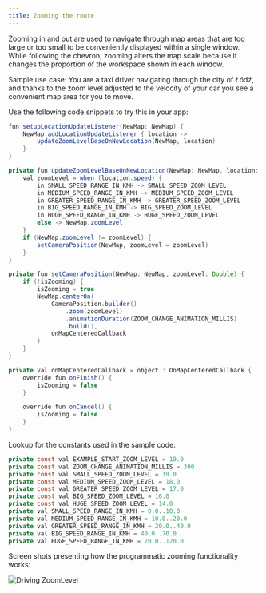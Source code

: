 ```yaml
---
title: Zooming the route
---
```


Zooming in and out are used to navigate through map areas that are too large or too small to be
conveniently displayed within a single window. While following the chevron, zooming alters the map
scale because it changes the proportion of the workspace shown in each window.

Sample use case: You are a taxi driver navigating through the city of Łódź, and thanks to the zoom
level adjusted to the velocity of your car you see a convenient map area for you to move.

Use the following code snippets to try this in your app:

```java
fun setupLocationUpdateListener(NewMap: NewMap) {
    NewMap.addLocationUpdateListener { location ->
        updateZoomLevelBaseOnNewLocation(NewMap, location)
    }
}

private fun updateZoomLevelBaseOnNewLocation(NewMap: NewMap, location: Location) {
    val zoomLevel = when (location.speed) {
        in SMALL_SPEED_RANGE_IN_KMH -> SMALL_SPEED_ZOOM_LEVEL
        in MEDIUM_SPEED_RANGE_IN_KMH -> MEDIUM_SPEED_ZOOM_LEVEL
        in GREATER_SPEED_RANGE_IN_KMH -> GREATER_SPEED_ZOOM_LEVEL
        in BIG_SPEED_RANGE_IN_KMH -> BIG_SPEED_ZOOM_LEVEL
        in HUGE_SPEED_RANGE_IN_KMH -> HUGE_SPEED_ZOOM_LEVEL
        else -> NewMap.zoomLevel
    }
    if (NewMap.zoomLevel != zoomLevel) {
        setCameraPosition(NewMap, zoomLevel = zoomLevel)
    }
}

private fun setCameraPosition(NewMap: NewMap, zoomLevel: Double) {
    if (!isZooming) {
        isZooming = true
        NewMap.centerOn(
            CameraPosition.builder()
                .zoom(zoomLevel)
                .animationDuration(ZOOM_CHANGE_ANIMATION_MILLIS)
                .build(),
            onMapCenteredCallback
        )
    }
}

private val onMapCenteredCallback = object : OnMapCenteredCallback {
    override fun onFinish() {
        isZooming = false
    }

    override fun onCancel() {
        isZooming = false
    }
}
```

Lookup for the constants used in the sample code:

```java
private const val EXAMPLE_START_ZOOM_LEVEL = 19.0
private const val ZOOM_CHANGE_ANIMATION_MILLIS = 300
private const val SMALL_SPEED_ZOOM_LEVEL = 19.0
private const val MEDIUM_SPEED_ZOOM_LEVEL = 18.0
private const val GREATER_SPEED_ZOOM_LEVEL = 17.0
private const val BIG_SPEED_ZOOM_LEVEL = 16.0
private const val HUGE_SPEED_ZOOM_LEVEL = 14.0
private val SMALL_SPEED_RANGE_IN_KMH = 0.0..10.0
private val MEDIUM_SPEED_RANGE_IN_KMH = 10.0..20.0
private val GREATER_SPEED_RANGE_IN_KMH = 20.0..40.0
private val BIG_SPEED_RANGE_IN_KMH = 40.0..70.0
private val HUGE_SPEED_RANGE_IN_KMH = 70.0..120.0
```

Screen shots presenting how the programmatic zooming functionality works:

<ContentWrapper maxWidth="350px" objectFit="contain">

![Driving ZoomLevel](../images/Driving_ZoomLevel.gif)

</ContentWrapper>